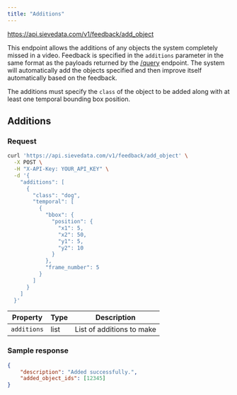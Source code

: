 ```yaml
---
title: "Additions"
---
```



<Request method="POST">https://api.sievedata.com/v1/feedback/add_object</Request>

This endpoint allows the additions of any objects the system completely missed in a video. Feedback is specified in the `additions` parameter in the same format as the payloads returned by the [/query](/query-metadata) endpoint. The system will automatically add the objects specified and then improve itself automatically based on the feedback.

The additions must specify the `class` of the object to be added along with at least one temporal bounding box position.

## Additions

### Request

```bash Terminal
curl 'https://api.sievedata.com/v1/feedback/add_object' \
  -X POST \
  -H "X-API-Key: YOUR_API_KEY" \
  -d '{
    "additions": [
      {
        "class": "dog",
        "temporal": [
          {
            "bbox": {
              "position": {
                "x1": 5,
                "x2": 50,
                "y1": 5,
                "y2": 10
              }
            },
            "frame_number": 5
          }
        ]
      }
    ]
  }'
```


| Property | Type | Description |
| ---- | ----- | ---- |
| `additions` | list | List of additions to make |

### Sample response

```json
{
    "description": "Added successfully.",
    "added_object_ids": [12345]
}
```